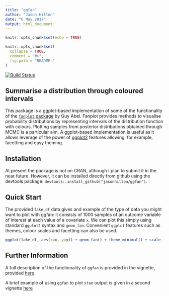 ---
title: "ggfan"
author: "Jason Hilton"
date: "6 May 2017"
output: html_document
---

```{r setup, include=FALSE}
knitr::opts_chunk$set(echo = TRUE)

knitr::opts_chunk$set(
  collapse = TRUE,
  comment = "#>",
  fig.path = "README-"
)
```

[![Build Status](https://travis-ci.org/jasonhilton/ggfan.svg?branch=master)](https://travis-ci.org/jasonhilton/ggfan)

## Summarise a distribution through coloured intervals

This package is a ggplot-based implementation of some of the functionality of the [`fanplot` package](https://gjabel.wordpress.com/category/r/fanplot/) by Guy Abel. Fanplot provides methods to visualise probability distributions by representing intervals of the distribution function with colours. Plotting samples from posterior distributions obtained through MCMC is a particular aim. A ggplot-based implementation is useful as it allows leverage of the power of [ggplot2](http://ggplot2.tidyverse.org/) features allowing, for example, facetting and easy theming.

## Installation
At present the package is not on CRAN, although I plan to submit it in the near future. 
However, it can be installed directly from github using the devtools package: `devtools::install_github("jasonhilton/ggfan")`. 

## Quick Start
The provided `fake_df` data gives and example of the type of data you might want to plot with ggfan: it consists of 1000 samples of an outcome variable of interest at each value of a covariate `x`.  We can plot this simply using standard `ggplot2` syntax and `geom_fan`.
Convenient `ggplot` features such as themes, colour scales and facetting can also be used.

```{r example}

ggplot(fake_df, aes(x=x, y=y)) + geom_fan() + theme_minimal() + scale_fill_distiller(palette="Spectral")


```

## Further Information

A full description of the functionality of `ggfan` is provided in the vignette, provided [here](https://github.com/jasonhilton/ggfan/blob/master/vignettes/geom_fan.md). 

A brief example of using `ggfan` to plot `stan` output is given in a second vignette [here](https://github.com/jasonhilton/ggfan/blob/master/vignettes/ggfan_stan.md)




